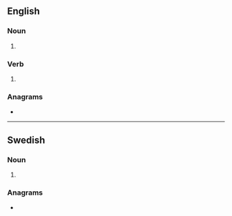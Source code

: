 ==English==

===Noun===
{{head|en|noun form}}

# {{plural of|en|sub}}

===Verb===
{{head|en|verb form}}

# {{en-third-person singular of|sub}}

===Anagrams===
* {{anagrams|en|a=bssu|USBs|buss}}

----

==Swedish==

===Noun===
{{head|sv|noun form}}

# {{sv-noun-form-indef-gen|sub}}

===Anagrams===
* {{anagrams|sv|a=bssu|buss}}